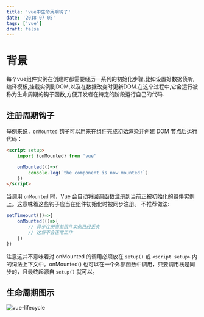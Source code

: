 ```yaml
---
title: 'vue中生命周期钩子'
date: '2018-07-05'
tags: ['vue']
draft: false
---
```


# 背景

每个vue组件实例在创建时都需要经历一系列的初始化步骤,比如设置好数据侦听,编译模板,挂载实例到DOM,以及在数据改变时更新DOM.在这个过程中,它会运行被称为生命周期的钩子函数,方便开发者在特定的阶段运行自己的代码.  

## 注册周期钩子

举例来说，`onMounted` 钩子可以用来在组件完成初始渲染并创建 DOM 节点后运行代码：

```html
<script setup>
    import {onMounted} from 'vue'

    onMounted(()=>{
        console.log(`the component is now mounted!`)
    })
</script>
```

当调用 `onMounted` 时，Vue 会自动将回调函数注册到当前正被初始化的组件实例上。这意味着这些钩子应当在组件初始化时被同步注册。
不推荐做法:

```js
setTimeount(()=>{
    onMounted(()=>{
        // 异步注册当前组件实例已经丢失
        // 这将不会正常工作
    })
})
```

注意这并不意味着对 onMounted 的调用必须放在 `setup()` 或 `<script setup>` 内的词法上下文中。onMounted() 也可以在一个外部函数中调用，只要调用栈是同步的，且最终起源自 `setup()` 就可以。

## 生命周期图示

![vue-lifecycle]('https://cn.vuejs.org/assets/lifecycle_zh-CN.FtDDVyNA.png')

